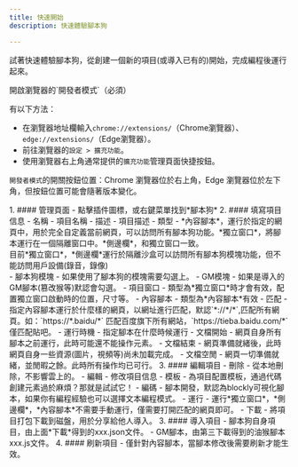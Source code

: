 ```yaml
---
title: 快速開始
description: 快速體驗腳本狗

---
```



試著快速體驗腳本狗，從創建一個新的項目(或導入已有的)開始，完成編程後運行起來。
<Aside type='danger' title='使用前提'>
開啟瀏覽器的`開發者模式`（必須）

有以下方法：  
   - 在瀏覽器地址欄輸入`chrome://extensions/`（Chrome瀏覽器）、`edge://extensions/`（Edge瀏覽器）。  
   - 前往瀏覽器的`設定 > 擴充功能`。  
   - 使用瀏覽器右上角通常提供的`擴充功能`管理頁面快捷按鈕。  

`開發者模式`的開關按鈕位置：Chrome 瀏覽器位於右上角，Edge 瀏覽器位於左下角，但按鈕位置可能會隨著版本變化。
</Aside>

<Steps>
1. #### 管理頁面
    - 點擊插件圖標，或右鍵菜單找到*腳本狗*
2. #### 填寫項目信息
    - 名稱 - 項目名稱
    - 描述 - 項目描述
    - 類型 - *內容腳本*，運行於指定的網頁中，用於完全自定義當前網頁，可以訪問所有腳本狗功能。*獨立窗口*，將腳本運行在一個隔離窗口中。*側邊欄*，和獨立窗口一致。
        <Aside>
            目前*獨立窗口*，*側邊欄*運行於隔離沙盒可以訪問所有腳本狗模塊功能，但不能訪問用戶設備(錄音，錄像)
        </Aside>
    - 腳本狗模塊 - 如果使用了腳本狗的模塊需要勾選上。
    - GM模塊 - 如果是導入的GM腳本(篡改猴等)默認會勾選。
    - 項目窗口 - 類型為*獨立窗口*時才會有效，配置獨立窗口啟動時的位置，尺寸等。
    - 內容腳本 - 類型為*內容腳本*有效
        - 匹配 - 指定內容腳本運行於什麼樣的網頁，以網址進行匹配，默認`*://*/*`,匹配所有網頁。如：`https://*.baidu/*` 匹配百度旗下所有網站，`https://tieba.baidu.com/*`僅匹配貼吧。
        - 運行時機 - 指定腳本在什麼時候運行
            - 文檔開始 - 網頁自身所有腳本之前運行，此時可能還不能操作元素。
            - 文檔結束 - 網頁準備就緒後，此時網頁自身一些資源(圖片，視頻等)尚未加載完成。
            - 文檔空閒 - 網頁一切準備就緒，並閒暇之餘。此時所有操作均已可行。
3. #### 編輯項目
    - 刪除 - 從本地刪除，不影響雲上的。
    - 編輯 - 修改項目信息
    - 模板 - 為項目配置模板，通過代碼創建元素過於麻煩？那就是試試它！
    - 編碼 - 腳本開發，默認為blockly可視化腳本，如果你有編程經驗也可以選擇文本編程模式。
    - 運行 - 運行*獨立窗口*，*側邊欄*，*內容腳本*不需要手動運行，僅需要打開匹配的網頁即可。
    - 下載 - 將項目打包下載到磁盤，用於分享給他人導入。
3. #### 導入項目
    - 腳本狗自身項目，由上面*下載*得到的xxx.json文件。
    - GM腳本，由第三下載得到的油猴腳本xxx.js文件。
4. #### 刷新項目
    - 僅針對內容腳本，當腳本修改後需要刷新才能生效。
</Steps>
